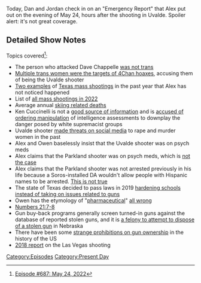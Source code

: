 {{DEFAULTSORT:
    #_EPISODE_0687:May 24, 2022
}}{{Episode
    | title           = May 24, 2022
    | caption         = [https://knowledgefight.libsyn.com/687-may-24-2022 Listen to this episode on Libsyn]
    | episodeNumber   = 687
    | length          = 02:27:59
    | airDate         = May 30, 2022
    | coverageDate    = May 24, 2022
    | previousEpisode = [[686: Continental Negotiations]]
    | nextEpisode     = [[688: May 25, 2022]]
}}

{{Stub}}

Today, Dan and Jordan check in on an "Emergency Report" that Alex put out on the evening of May 24, hours after the shooting in Uvalde.  Spoiler alert: it's not great coverage.

==Detailed Show Notes==

Topics covered<ref>[https://knowledgefight.com/research/2022/5/29/episode-687-may-24-2022 Episode #687: May 24, 2022]</ref>:

*The person who attacked Dave Chappelle [https://www.nbcnews.com/news/us-news/man-suspected-attacking-dave-chappelle-stage-says-show-was-triggering-rcna30057 was not trans]
*[https://mashable.com/article/trans-women-uvalde-school-shooting-disinformation Multiple trans women were the targets of 4Chan hoaxes], accusing them of being the Uvalde shooter
*[https://www.foxnews.com/us/texas-high-school-shooting-lockdown-arlington-mansfield Two examples] of [https://abc13.com/dexter-kelsey-charges-school-shooter-charged-yes-prep-southwest-houston-active-shooting/11072004/ Texas mass shootings] in the past year that Alex has not noticed happened
*List of [https://www.gunviolencearchive.org/reports/mass-shooting all mass shootings in 2022]
*Average annual [https://snowgaper.com/how-many-people-die-skiing/ skiing related deaths]
*Ken Cuccinelli is not a [https://www.nytimes.com/2020/09/09/us/politics/homeland-security-russia-trump.html good source of information] and is [https://int.nyt.com/data/documenttools/homeland-security-whistleblower/0819ec9ee29306a5/full.pdf accused of ordering manipulation] of intelligence assessments to downplay the danger posed by white supremacist groups
*Uvalde shooter [https://www.cnn.com/2022/05/27/us/yubo-app-salvador-ramos-threats-invs/index.html made threats on social media] to rape and murder women in the past
*Alex and Owen baselessly insist that the Uvalde shooter was on psych meds
*Alex claims that the Parkland shooter was on psych meds, which is [https://www.sun-sentinel.com/local/broward/parkland/florida-school-shooting/fl-school-shooting-cruz-henderson-20180523-story.html%20 not the case]
*Alex claims that the Parkland shooter was not arrested previously in his life because a Soros-installed DA wouldn't allow people with Hispanic names to be arrested. [https://www.local10.com/news/2018/05/08/nikolas-cruz-was-referred-to-discipline-in-promise-program-didnt-participate/ This is not true]
*The state of Texas decided to pass laws in 2019 [https://www.politico.com/news/2022/05/26/robb-elementary-security-didnt-stop-massacre-00035332 hardening schools] [https://apnews.com/article/6adbebfa9a74407783258855cf551239 instead of taking on issues related to guns]
*Owen has the etymology of "[https://www.etymonline.com/word/pharmaceutical pharmaceutical]" [https://www.etymonline.com/word/pharmacy all wrong]
*[https://www.biblegateway.com/passage/?search=Numbers%2021&version=KJV Numbers 21:7-8]
*Gun buy-back programs generally screen turned-in guns against the database of reported stolen guns, and it is [https://nebraskalegislature.gov/laws/statutes.php?statute=28-1212.03 a felony to attempt to dispose of a stolen gun] in Nebraska
*There have been some [https://scholarship.law.uwyo.edu/cgi/viewcontent.cgi?article=1434&context=wlr strange prohibitions on gun ownership] in the history of the US
*[https://www.lvmpd.com/en-us/Documents/1-October-FIT-Criminal-Investigative-Report-FINAL_080318.pdf 2018 report] on the Las Vegas shooting

[[Category:Episodes]]
[[Category:Present Day]]

